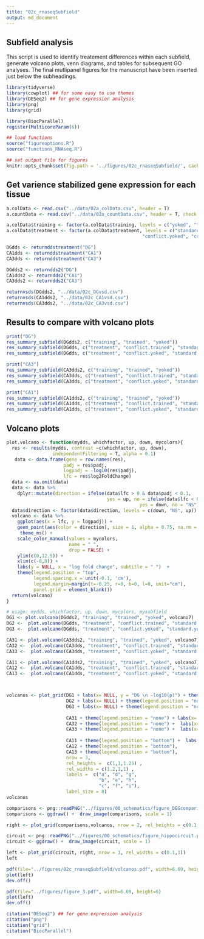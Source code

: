 ```yaml
---
title: "02c_rnaseqSubfield"
output: md_document
---
```


## Subfield analysis

This script is used to identify treatement differences within each subfield, generate volcano plots, venn diagrams, and tables for subsequent GO analyses. The final mutlipanel figures for the manuscript have been inserted just below the subheadings. 

```r
library(tidyverse)
library(cowplot) ## for some easy to use themes
library(DESeq2) ## for gene expression analysis
library(png)
library(grid)

library(BiocParallel)
register(MulticoreParam(6))

## load functions 
source("figureoptions.R")
source("functions_RNAseq.R")

## set output file for figures 
knitr::opts_chunk$set(fig.path = '../figures/02c_rnaseqSubfield/', cache = T)
```

## Get varience stabilized gene expression for each tissue

```r
a.colData <- read.csv("../data/02a_colData.csv", header = T)
a.countData <- read.csv("../data/02a_countData.csv", header = T, check.names = F, row.names = 1)

a.colData$training <- factor(a.colData$training, levels = c("yoked", "trained"))
a.colData$treatment <- factor(a.colData$treatment, levels = c("standard.yoked","standard.trained",
                                                  "conflict.yoked", "conflict.trained"))

DGdds <- returnddstreatment("DG") 
CA1dds <- returnddstreatment("CA1") 
CA3dds <- returnddstreatment("CA3") 

DGdds2 <- returndds2("DG") 
CA1dds2 <- returndds2("CA1") 
CA3dds2 <- returndds2("CA3") 

returnvsds(DGdds2, "../data/02c_DGvsd.csv")
returnvsds(CA1dds2, "../data/02c_CA1vsd.csv")
returnvsds(CA3dds2, "../data/02c_CA3vsd.csv")
```

## Results to compare with volcano plots

```r
print("DG")
res_summary_subfield(DGdds2, c("training", "trained", "yoked"))
res_summary_subfield(DGdds, c("treatment", "conflict.trained", "standard.trained"))
res_summary_subfield(DGdds, c("treatment", "conflict.yoked", "standard.yoked"))

print("CA3")
res_summary_subfield(CA3dds2, c("training", "trained", "yoked"))
res_summary_subfield(CA3dds, c("treatment", "conflict.trained", "standard.trained"))
res_summary_subfield(CA3dds, c("treatment", "conflict.yoked", "standard.yoked"))

print("CA1")
res_summary_subfield(CA1dds2, c("training", "trained", "yoked"))
res_summary_subfield(CA1dds, c("treatment", "conflict.trained", "standard.trained"))
res_summary_subfield(CA1dds, c("treatment", "conflict.yoked", "standard.yoked"))
```

## Volcano plots

```r

plot.volcano <- function(mydds, whichfactor, up, down, mycolors){
  res <- results(mydds, contrast =c(whichfactor, up, down),
                 independentFiltering = T, alpha = 0.1)
   data <- data.frame(gene = row.names(res),
                     padj = res$padj, 
                     logpadj = -log10(res$padj),
                     lfc = res$log2FoldChange)
  data <- na.omit(data)
  data <- data %>%
    dplyr::mutate(direction = ifelse(data$lfc > 0 & data$padj < 0.1, 
                                     yes = up, no = ifelse(data$lfc < 0 & data$padj < 0.1, 
                                                 yes = down, no = "NS")))
  data$direction <- factor(data$direction, levels = c(down, "NS", up))
  volcano <- data %>%
    ggplot(aes(x = lfc, y = logpadj)) + 
    geom_point(aes(color = direction), size = 1, alpha = 0.75, na.rm = T) + 
     theme_ms() +
    scale_color_manual(values = mycolors,
                       name = " ",
                       drop = FALSE) +
    ylim(c(0,12.5)) +  
    xlim(c(-8,8)) +
    labs(y = NULL, x = "log fold change", subtitle = " ")  +
    theme(legend.position = "top",
          legend.spacing.x = unit(-0.1, 'cm'),
          legend.margin=margin(t=-0.25, r=0, b=0, l=0, unit="cm"),
          panel.grid = element_blank()) 
  return(volcano)
}

# usage: mydds, whichfactor, up, down, mycolors, mysubfield
DG1 <- plot.volcano(DGdds2, "training", "trained", "yoked", volcano7) 
DG2 <-  plot.volcano(DGdds, "treatment", "conflict.trained", "standard.trained",  volcano2) 
DG3 <-  plot.volcano(DGdds, "treatment", "conflict.yoked", "standard.yoked",  volcano6) 

CA31 <- plot.volcano(CA3dds2, "training", "trained", "yoked", volcano7) 
CA32 <-  plot.volcano(CA3dds, "treatment", "conflict.trained", "standard.trained", volcano2) 
CA33 <-  plot.volcano(CA3dds, "treatment", "conflict.yoked", "standard.yoked", volcano6) 

CA11 <- plot.volcano(CA1dds2, "training", "trained", "yoked", volcano7) 
CA12 <-  plot.volcano(CA1dds, "treatment", "conflict.trained", "standard.trained", volcano2) 
CA13 <-  plot.volcano(CA1dds, "treatment", "conflict.yoked", "standard.yoked", volcano6) 



volcanos <- plot_grid(DG1 + labs(x= NULL, y = "DG \n -log10(p)") + theme(legend.position = "none"),
                      DG2 + labs(x= NULL) + theme(legend.position = "none"), 
                      DG3 + labs(x= NULL) + theme(legend.position = "none"),
                      
                      CA31 + theme(legend.position = "none") + labs(x= NULL,  y = "CA3 \n -log10(p)"),
                      CA32 + theme(legend.position = "none") +  labs(x= NULL ), 
                      CA33 + theme(legend.position = "none") +  labs(x= NULL ), 
                      
                      CA11 + theme(legend.position = "bottom") +  labs( y = "CA1 \n -log10(p)"), 
                      CA12 + theme(legend.position = "bottom"), 
                      CA13 + theme(legend.position = "bottom"), 
                      nrow = 3, 
                      rel_heights =  c(1,1,1.25) ,
                      rel_widths = c(1.2,1,1) ,
                      labels =  c("a", "d", "g",
                                  "b", "e", "h",
                                  "c", "f", "i"),
                      label_size = 8) 
volcanos

comparisons <- png::readPNG("../figures/00_schematics/figure_DEGcomparisons.png")
comparisons <- ggdraw() +  draw_image(comparisons, scale = 1)

right <- plot_grid(comparisons,volcanos, nrow = 2, rel_heights = c(0.1,1))

circuit <- png::readPNG("../figures/00_schematics/figure_hippocircuit.png")
circuit <- ggdraw() +  draw_image(circuit, scale = 1)

left <- plot_grid(circuit, right, nrow = 1, rel_widths = c(0.1,1))
left

pdf(file="../figures/02c_rnaseqSubfield/volcanos.pdf", width=6.69, height=6)
plot(left)    
dev.off()

pdf(file="../figures/figure_3.pdf", width=6.69, height=6)
plot(left)    
dev.off()
```



```r
citation("DESeq2") ## for gene expression analysis
citation("png")
citation("grid")
citation("BiocParallel")

````